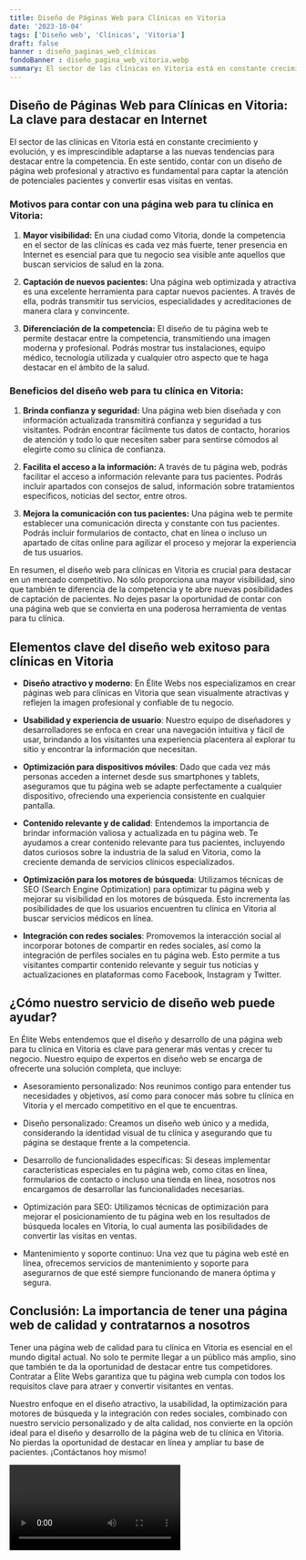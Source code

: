 ```yaml
---
title: Diseño de Páginas Web para Clínicas en Vitoria
date: '2023-10-04'
tags: ['Diseño web', 'Clínicas', 'Vitoria']
draft: false
banner : diseño_paginas_web_clínicas
fondoBanner : diseño_pagina_web_vitoria.webp
summary: El sector de las clínicas en Vitoria está en constante crecimiento y evolución, y es imprescindible adaptarse a las nuevas tendencias para destacar entre la competencia. En este sentido, contar con un diseño de página web profesional y atractivo es fundamental para captar la atención de potenciales pacientes y convertir esas visitas en ventas.
---
```


## Diseño de Páginas Web para Clínicas en Vitoria: La clave para destacar en Internet

El sector de las clínicas en Vitoria está en constante crecimiento y evolución, y es imprescindible adaptarse a las nuevas tendencias para destacar entre la competencia. En este sentido, contar con un diseño de página web profesional y atractivo es fundamental para captar la atención de potenciales pacientes y convertir esas visitas en ventas.

### Motivos para contar con una página web para tu clínica en Vitoria:

1. **Mayor visibilidad:** En una ciudad como Vitoria, donde la competencia en el sector de las clínicas es cada vez más fuerte, tener presencia en Internet es esencial para que tu negocio sea visible ante aquellos que buscan servicios de salud en la zona.

2. **Captación de nuevos pacientes:** Una página web optimizada y atractiva es una excelente herramienta para captar nuevos pacientes. A través de ella, podrás transmitir tus servicios, especialidades y acreditaciones de manera clara y convincente.

3. **Diferenciación de la competencia:** El diseño de tu página web te permite destacar entre la competencia, transmitiendo una imagen moderna y profesional. Podrás mostrar tus instalaciones, equipo médico, tecnología utilizada y cualquier otro aspecto que te haga destacar en el ámbito de la salud.

### Beneficios del diseño web para tu clínica en Vitoria:

1. **Brinda confianza y seguridad:** Una página web bien diseñada y con información actualizada transmitirá confianza y seguridad a tus visitantes. Podrán encontrar fácilmente tus datos de contacto, horarios de atención y todo lo que necesiten saber para sentirse cómodos al elegirte como su clínica de confianza.

2. **Facilita el acceso a la información:** A través de tu página web, podrás facilitar el acceso a información relevante para tus pacientes. Podrás incluir apartados con consejos de salud, información sobre tratamientos específicos, noticias del sector, entre otros.

3. **Mejora la comunicación con tus pacientes:** Una página web te permite establecer una comunicación directa y constante con tus pacientes. Podrás incluir formularios de contacto, chat en línea o incluso un apartado de citas online para agilizar el proceso y mejorar la experiencia de tus usuarios.

En resumen, el diseño web para clínicas en Vitoria es crucial para destacar en un mercado competitivo. No sólo proporciona una mayor visibilidad, sino que también te diferencia de la competencia y te abre nuevas posibilidades de captación de pacientes. No dejes pasar la oportunidad de contar con una página web que se convierta en una poderosa herramienta de ventas para tu clínica.

<GifSeo />

<Cta />

## Elementos clave del diseño web exitoso para clínicas en Vitoria

- **Diseño atractivo y moderno**: En Élite Webs nos especializamos en crear páginas web para clínicas en Vitoria que sean visualmente atractivas y reflejen la imagen profesional y confiable de tu negocio.

- **Usabilidad y experiencia de usuario**: Nuestro equipo de diseñadores y desarrolladores se enfoca en crear una navegación intuitiva y fácil de usar, brindando a los visitantes una experiencia placentera al explorar tu sitio y encontrar la información que necesitan.

- **Optimización para dispositivos móviles**: Dado que cada vez más personas acceden a internet desde sus smartphones y tablets, aseguramos que tu página web se adapte perfectamente a cualquier dispositivo, ofreciendo una experiencia consistente en cualquier pantalla.

- **Contenido relevante y de calidad**: Entendemos la importancia de brindar información valiosa y actualizada en tu página web. Te ayudamos a crear contenido relevante para tus pacientes, incluyendo datos curiosos sobre la industria de la salud en Vitoria, como la creciente demanda de servicios clínicos especializados.

- **Optimización para los motores de búsqueda**: Utilizamos técnicas de SEO (Search Engine Optimization) para optimizar tu página web y mejorar su visibilidad en los motores de búsqueda. Esto incrementa las posibilidades de que los usuarios encuentren tu clínica en Vitoria al buscar servicios médicos en línea.

- **Integración con redes sociales**: Promovemos la interacción social al incorporar botones de compartir en redes sociales, así como la integración de perfiles sociales en tu página web. Esto permite a tus visitantes compartir contenido relevante y seguir tus noticias y actualizaciones en plataformas como Facebook, Instagram y Twitter.

## ¿Cómo nuestro servicio de diseño web puede ayudar?

En Élite Webs entendemos que el diseño y desarrollo de una página web para tu clínica en Vitoria es clave para generar más ventas y crecer tu negocio. Nuestro equipo de expertos en diseño web se encarga de ofrecerte una solución completa, que incluye:

- Asesoramiento personalizado: Nos reunimos contigo para entender tus necesidades y objetivos, así como para conocer más sobre tu clínica en Vitoria y el mercado competitivo en el que te encuentras.

- Diseño personalizado: Creamos un diseño web único y a medida, considerando la identidad visual de tu clínica y asegurando que tu página se destaque frente a la competencia.

- Desarrollo de funcionalidades específicas: Si deseas implementar características especiales en tu página web, como citas en línea, formularios de contacto o incluso una tienda en línea, nosotros nos encargamos de desarrollar las funcionalidades necesarias.

- Optimización para SEO: Utilizamos técnicas de optimización para mejorar el posicionamiento de tu página web en los resultados de búsqueda locales en Vitoria, lo cual aumenta las posibilidades de convertir las visitas en ventas.

- Mantenimiento y soporte continuo: Una vez que tu página web esté en línea, ofrecemos servicios de mantenimiento y soporte para asegurarnos de que esté siempre funcionando de manera óptima y segura.

## Conclusión: La importancia de tener una página web de calidad y contratarnos a nosotros

Tener una página web de calidad para tu clínica en Vitoria es esencial en el mundo digital actual. No solo te permite llegar a un público más amplio, sino que también te da la oportunidad de destacar entre tus competidores. Contratar a Élite Webs garantiza que tu página web cumpla con todos los requisitos clave para atraer y convertir visitantes en ventas.

Nuestro enfoque en el diseño atractivo, la usabilidad, la optimización para motores de búsqueda y la integración con redes sociales, combinado con nuestro servicio personalizado y de alta calidad, nos convierte en la opción ideal para el diseño y desarrollo de la página web de tu clínica en Vitoria. No pierdas la oportunidad de destacar en línea y ampliar tu base de pacientes. ¡Contáctanos hoy mismo!

<Video />

<CtaBot job='Clínicas' city='Vitoria'/>

<Gmaps query='Vitoria+españa+maps' />